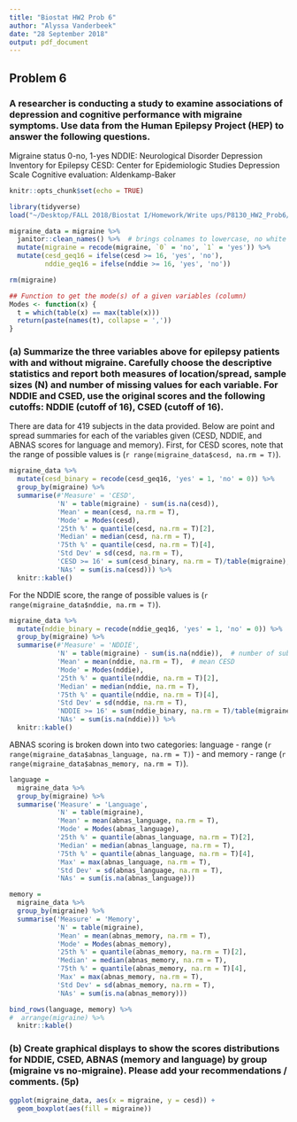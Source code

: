 ```yaml
---
title: "Biostat HW2 Prob 6"
author: "Alyssa Vanderbeek"
date: "28 September 2018"
output: pdf_document
---
```


## Problem 6

### A researcher is conducting a study to examine associations of depression and cognitive performance with migraine symptoms. Use data from the Human Epilepsy Project (HEP) to answer the following questions.

Migraine status 0-no, 1-yes
NDDIE: Neurological Disorder Depression Inventory for Epilepsy
CESD: Center for Epidemiologic Studies Depression Scale
Cognitive evaluation: Aldenkamp-Baker

```r
knitr::opts_chunk$set(echo = TRUE)

library(tidyverse)
load("~/Desktop/FALL 2018/Biostat I/Homework/Write ups/P8130_HW2_Prob6/migraine.RData")

migraine_data = migraine %>%
  janitor::clean_names() %>%  # brings colnames to lowercase, no white space
  mutate(migraine = recode(migraine, `0` = 'no', `1` = 'yes')) %>% 
  mutate(cesd_geq16 = ifelse(cesd >= 16, 'yes', 'no'),
         nddie_geq16 = ifelse(nddie >= 16, 'yes', 'no'))

rm(migraine)
```

```r
## Function to get the mode(s) of a given variables (column)
Modes <- function(x) {
  t = which(table(x) == max(table(x)))
  return(paste(names(t), collapse = ','))
}
```


### (a) Summarize the three variables above for epilepsy patients with and without migraine. Carefully choose the descriptive statistics and report both measures of location/spread, sample sizes (N) and number of missing values for each variable. For NDDIE and CSED, use the original scores and the following cutoffs: NDDIE (cutoff of 16), CSED (cutoff of 16). 

There are data for 419 subjects in the data provided. Below are point and spread summaries for each of the variables given (CESD, NDDIE, and ABNAS scores for language and memory). First, for CESD scores, note that the range of possible values is (`r range(migraine_data$cesd, na.rm = T)`). 

```r
migraine_data %>%
  mutate(cesd_binary = recode(cesd_geq16, 'yes' = 1, 'no' = 0)) %>%
  group_by(migraine) %>%
  summarise(#'Measure' = 'CESD',
            'N' = table(migraine) - sum(is.na(cesd)),  
            'Mean' = mean(cesd, na.rm = T),  
            'Mode' = Modes(cesd),
            '25th %' = quantile(cesd, na.rm = T)[2],
            'Median' = median(cesd, na.rm = T),
            '75th %' = quantile(cesd, na.rm = T)[4],
            'Std Dev' = sd(cesd, na.rm = T),
            'CESD >= 16' = sum(cesd_binary, na.rm = T)/table(migraine),
            'NAs' = sum(is.na(cesd))) %>%
  knitr::kable()
```


For the NDDIE score, the range of possible values is (`r range(migraine_data$nddie, na.rm = T)`).

```r
migraine_data %>%
  mutate(nddie_binary = recode(nddie_geq16, 'yes' = 1, 'no' = 0)) %>%
  group_by(migraine) %>%
  summarise(#'Measure' = 'NDDIE',
            'N' = table(migraine) - sum(is.na(nddie)),  # number of subjects per group
            'Mean' = mean(nddie, na.rm = T),  # mean CESD  
            'Mode' = Modes(nddie),
            '25th %' = quantile(nddie, na.rm = T)[2],
            'Median' = median(nddie, na.rm = T),
            '75th %' = quantile(nddie, na.rm = T)[4],
            'Std Dev' = sd(nddie, na.rm = T),
            'NDDIE >= 16' = sum(nddie_binary, na.rm = T)/table(migraine),
            'NAs' = sum(is.na(nddie))) %>%
  knitr::kable()
```

ABNAS scoring is broken down into two categories: language - range (`r  range(migraine_data$abnas_language, na.rm = T)`) - and memory - range (`r range(migraine_data$abnas_memory, na.rm = T)`). 

```r

language = 
  migraine_data %>%
  group_by(migraine) %>%
  summarise('Measure' = 'Language',
            'N' = table(migraine),  
            'Mean' = mean(abnas_language, na.rm = T),  
            'Mode' = Modes(abnas_language), 
            '25th %' = quantile(abnas_language, na.rm = T)[2],
            'Median' = median(abnas_language, na.rm = T),
            '75th %' = quantile(abnas_language, na.rm = T)[4],
            'Max' = max(abnas_language, na.rm = T),
            'Std Dev' = sd(abnas_language, na.rm = T),
            'NAs' = sum(is.na(abnas_language))) 

memory = 
  migraine_data %>%
  group_by(migraine) %>%
  summarise('Measure' = 'Memory',
            'N' = table(migraine),  
            'Mean' = mean(abnas_memory, na.rm = T),   
            'Mode' = Modes(abnas_memory),
            '25th %' = quantile(abnas_memory, na.rm = T)[2],
            'Median' = median(abnas_memory, na.rm = T),
            '75th %' = quantile(abnas_memory, na.rm = T)[4],
            'Max' = max(abnas_memory, na.rm = T),
            'Std Dev' = sd(abnas_memory, na.rm = T),
            'NAs' = sum(is.na(abnas_memory))) 

bind_rows(language, memory) %>%
#  arrange(migraine) %>%
  knitr::kable()
```




### (b) Create graphical displays to show the scores distributions for NDDIE, CSED, ABNAS (memory and language) by group (migraine vs no-migraine). Please add your recommendations / comments. (5p)



```r
ggplot(migraine_data, aes(x = migraine, y = cesd)) +
  geom_boxplot(aes(fill = migraine)) 
```

